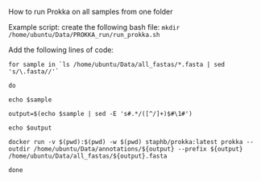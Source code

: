 How to run Prokka on all samples from one folder

Example script: create the following bash file: `mkdir /home/ubuntu/Data/PROKKA_run/run_prokka.sh`

Add the following lines of code:

`` for sample in `ls /home/ubuntu/Data/all_fastas/*.fasta | sed 's/\.fasta//'` ``

`do`

`echo $sample`

`output=$(echo $sample | sed -E 's#.*/([^/]+)$#\1#')`

`echo $output`

`docker run -v $(pwd):$(pwd) -w $(pwd) staphb/prokka:latest prokka --outdir /home/ubuntu/Data/annotations/${output} --prefix ${output} /home/ubuntu/Data/all_fastas/${output}.fasta`

`done`
